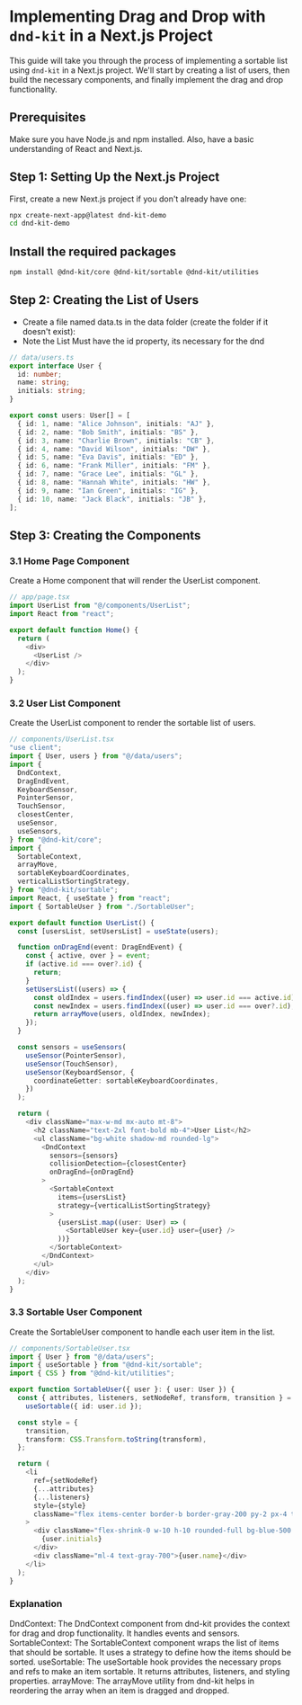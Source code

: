 # Implementing Drag and Drop with `dnd-kit` in a Next.js Project

This guide will take you through the process of implementing a sortable list using `dnd-kit` in a Next.js project. We'll start by creating a list of users, then build the necessary components, and finally implement the drag and drop functionality.

## Prerequisites

Make sure you have Node.js and npm installed. Also, have a basic understanding of React and Next.js.

## Step 1: Setting Up the Next.js Project

First, create a new Next.js project if you don't already have one:

```bash copy
npx create-next-app@latest dnd-kit-demo
cd dnd-kit-demo
```

## Install the required packages

```bash copy
npm install @dnd-kit/core @dnd-kit/sortable @dnd-kit/utilities

```

## Step 2: Creating the List of Users

- Create a file named data.ts in the data folder (create the folder if it doesn't exist):
- Note the List Must have the id property, its necessary for the dnd

```ts copy
// data/users.ts
export interface User {
  id: number;
  name: string;
  initials: string;
}

export const users: User[] = [
  { id: 1, name: "Alice Johnson", initials: "AJ" },
  { id: 2, name: "Bob Smith", initials: "BS" },
  { id: 3, name: "Charlie Brown", initials: "CB" },
  { id: 4, name: "David Wilson", initials: "DW" },
  { id: 5, name: "Eva Davis", initials: "ED" },
  { id: 6, name: "Frank Miller", initials: "FM" },
  { id: 7, name: "Grace Lee", initials: "GL" },
  { id: 8, name: "Hannah White", initials: "HW" },
  { id: 9, name: "Ian Green", initials: "IG" },
  { id: 10, name: "Jack Black", initials: "JB" },
];
```

## Step 3: Creating the Components

### 3.1 Home Page Component

Create a Home component that will render the UserList component.

```ts copy
// app/page.tsx
import UserList from "@/components/UserList";
import React from "react";

export default function Home() {
  return (
    <div>
      <UserList />
    </div>
  );
}
```

### 3.2 User List Component

Create the UserList component to render the sortable list of users.

```ts copy
// components/UserList.tsx
"use client";
import { User, users } from "@/data/users";
import {
  DndContext,
  DragEndEvent,
  KeyboardSensor,
  PointerSensor,
  TouchSensor,
  closestCenter,
  useSensor,
  useSensors,
} from "@dnd-kit/core";
import {
  SortableContext,
  arrayMove,
  sortableKeyboardCoordinates,
  verticalListSortingStrategy,
} from "@dnd-kit/sortable";
import React, { useState } from "react";
import { SortableUser } from "./SortableUser";

export default function UserList() {
  const [usersList, setUsersList] = useState(users);

  function onDragEnd(event: DragEndEvent) {
    const { active, over } = event;
    if (active.id === over?.id) {
      return;
    }
    setUsersList((users) => {
      const oldIndex = users.findIndex((user) => user.id === active.id);
      const newIndex = users.findIndex((user) => user.id === over?.id);
      return arrayMove(users, oldIndex, newIndex);
    });
  }

  const sensors = useSensors(
    useSensor(PointerSensor),
    useSensor(TouchSensor),
    useSensor(KeyboardSensor, {
      coordinateGetter: sortableKeyboardCoordinates,
    })
  );

  return (
    <div className="max-w-md mx-auto mt-8">
      <h2 className="text-2xl font-bold mb-4">User List</h2>
      <ul className="bg-white shadow-md rounded-lg">
        <DndContext
          sensors={sensors}
          collisionDetection={closestCenter}
          onDragEnd={onDragEnd}
        >
          <SortableContext
            items={usersList}
            strategy={verticalListSortingStrategy}
          >
            {usersList.map((user: User) => (
              <SortableUser key={user.id} user={user} />
            ))}
          </SortableContext>
        </DndContext>
      </ul>
    </div>
  );
}
```

### 3.3 Sortable User Component

Create the SortableUser component to handle each user item in the list.

```ts copy
// components/SortableUser.tsx
import { User } from "@/data/users";
import { useSortable } from "@dnd-kit/sortable";
import { CSS } from "@dnd-kit/utilities";

export function SortableUser({ user }: { user: User }) {
  const { attributes, listeners, setNodeRef, transform, transition } =
    useSortable({ id: user.id });

  const style = {
    transition,
    transform: CSS.Transform.toString(transform),
  };

  return (
    <li
      ref={setNodeRef}
      {...attributes}
      {...listeners}
      style={style}
      className="flex items-center border-b border-gray-200 py-2 px-4 touch-action-none"
    >
      <div className="flex-shrink-0 w-10 h-10 rounded-full bg-blue-500 text-white flex items-center justify-center">
        {user.initials}
      </div>
      <div className="ml-4 text-gray-700">{user.name}</div>
    </li>
  );
}
```

### Explanation

DndContext: The DndContext component from dnd-kit provides the context for drag and drop functionality. It handles events and sensors.
SortableContext: The SortableContext component wraps the list of items that should be sortable. It uses a strategy to define how the items should be sorted.
useSortable: The useSortable hook provides the necessary props and refs to make an item sortable. It returns attributes, listeners, and styling properties.
arrayMove: The arrayMove utility from dnd-kit helps in reordering the array when an item is dragged and dropped.
